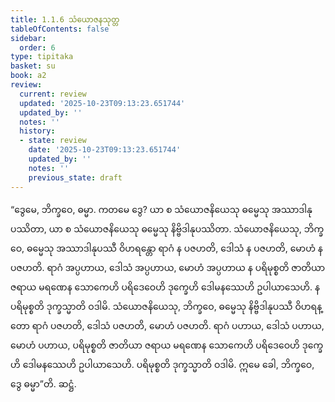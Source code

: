 ```yaml
---
title: 1.1.6 သံယောဇနသုတ္တ
tableOfContents: false
sidebar:
  order: 6
type: tipitaka
basket: su
book: a2
review:
  current: review
  updated: '2025-10-23T09:13:23.651744'
  updated_by: ''
  notes: ''
  history:
  - state: review
    date: '2025-10-23T09:13:23.651744'
    updated_by: ''
    notes: ''
    previous_state: draft
---
```



<ReviewStatus review={frontmatter.review} showDetails={true} />

<HypothesisAnnotation frontmatter={frontmatter} />

<DynamicBreadcrumb />

<Division number="6" book="a2" e="ch" v="15" p="52">

<Paragraph number="16" book="a2">
“ဒွေမေ, ဘိက္ခဝေ, ဓမ္မာ. ကတမေ ဒွေ? ယာ စ သံယောဇနိယေသု ဓမ္မေသု အဿာဒါနုပဿိတာ, ယာ စ သံယောဇနိယေသု ဓမ္မေသု နိဗ္ဗိဒါနုပဿိတာ. သံယောဇနိယေသု, ဘိက္ခဝေ, ဓမ္မေသု အဿာဒါနုပဿီ ဝိဟရန္တော ရာဂံ န ပဇဟတိ, ဒေါသံ န ပဇဟတိ, မောဟံ န ပဇဟတိ. ရာဂံ အပ္ပဟာယ, ဒေါသံ အပ္ပဟာယ, မောဟံ အပ္ပဟာယ န ပရိမုစ္စတိ ဇာတိယာ ဇရာယ မရဏေန သောကေဟိ ပရိဒေဝေဟိ ဒုက္ခေဟိ ဒေါမနဿေဟိ ဥပါယာသေဟိ. န ပရိမုစ္စတိ ဒုက္ခသ္မာတိ ဝဒါမိ.
</Paragraph>

<Paragraph number="17" book="a2">
သံယောဇနိယေသု, ဘိက္ခဝေ, ဓမ္မေသု နိဗ္ဗိဒါနုပဿီ ဝိဟရန္တော ရာဂံ ပဇဟတိ, ဒေါသံ ပဇဟတိ, မောဟံ ပဇဟတိ. ရာဂံ ပဟာယ, ဒေါသံ ပဟာယ, မောဟံ ပဟာယ, ပရိမုစ္စတိ ဇာတိယာ ဇရာယ မရဏေန သောကေဟိ ပရိဒေဝေဟိ ဒုက္ခေဟိ ဒေါမနဿေဟိ ဥပါယာသေဟိ. ပရိမုစ္စတိ ဒုက္ခသ္မာတိ ဝဒါမိ. ဣမေ ခေါ, ဘိက္ခဝေ, ဒွေ ဓမ္မာ”တိ.

</Paragraph>
</Division>

<Paragraph number="18" type="center" book="a2">
ဆဋ္ဌံ.
</Paragraph>
